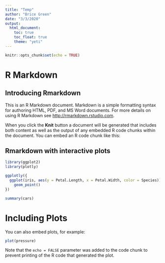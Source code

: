 ```yaml
---
title: "Temp"
author: "Brice Green"
date: "3/3/2020"
output: 
  html_document:
    toc: true
    toc_float: true
    theme: "yeti"
---
```


```r
knitr::opts_chunk$set(echo = TRUE)
```

# R Markdown

## Introducing Rmarkdown

This is an R Markdown document. Markdown is a simple formatting syntax for authoring HTML, PDF, and MS Word documents. For more details on using R Markdown see <http://rmarkdown.rstudio.com>.

When you click the **Knit** button a document will be generated that includes both content as well as the output of any embedded R code chunks within the document. You can embed an R code chunk like this:

## Rmarkdown with interactive plots

```r
library(ggplot2)
library(plotly)

ggplotly({
  ggplot(iris, aes(y = Petal.Length, x = Petal.Width, color = Species)) +
    geom_point()
})

```


```r
summary(cars)
```

# Including Plots

You can also embed plots, for example:

```r
plot(pressure)
```

Note that the `echo = FALSE` parameter was added to the code chunk to prevent printing of the R code that generated the plot.
